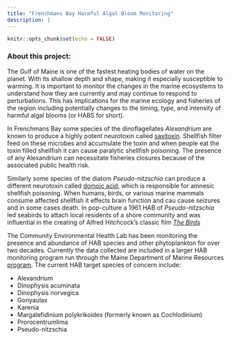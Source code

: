 ```yaml
---
title: "Frenchmans Bay Harmful Algal Bloom Monitoring"
description: |
---
```


```r
knitr::opts_chunk$set(echo = FALSE)
```

### About this project:

The Gulf of Maine is one of the fastest heating bodies of water on the planet. With its shallow depth and shape, making it especially susceptible to warming. It is important to monitor the changes in the marine ecosystems to understand how they are currently and may continue to respond to perturbations. This has implications for the marine ecology and fisheries of the region including potentially changes to the timing, type, and intensity of harmful algal blooms (or HABS for short).

In Frenchmans Bay some species of the dinoflagellates *Alexandrium* are known to produce a highly potent neurotoxin called [saxitoxin](https://en.wikipedia.org/wiki/Saxitoxin). Shellfish filter feed on these microbes and accumulate the toxin and when people eat the toxin filled shellfish it can cause paralytic shellfish poisoning. The presence of any Alexandrium can necessitate fisheries closures because of the associated public health risk.

Similarly some species of the diatom *Pseudo-nitzschia* can produce a different neurotoxin called [domoic acid](https://www.cdph.ca.gov/Programs/CEH/DRSEM/Pages/EMB/Shellfish/Domoic-Acid.aspx#:~:text=Domoic%20acid%20is%20a%20naturally,nitzschia%20are%20impossible%20to%20predict.), which is responsible for amnesic shellfish poisoning. When humans, birds, or various marine mammals consume affected shellfish it effects brain function and cau cause seizures and in some cases death. In pop-culture a 1961 HAB of *Pseudo-nitzschia* led seabirds to attach local residents of a shore community and was influential in the creating of Alfred Hitchcock's classic film [*The Birds*](https://en.wikipedia.org/wiki/The_Birds_(film))

The Community Environmental Health Lab has been monitoring the presence and abundance of HAB species and other phytoplankton for over two decades. Currently the data collected are included in a larger HAB monitoring program run through the Maine Department of Marine Resources [program](https://www.maine.gov/dmr/shellfish-sanitation-management/programs/biotoxininfo.html). The current HAB target species of concern include:

-   Alexandrium
-   Dinophysis acuminata
-   Dinophysis norvegica
-   Gonyaulax
-   Karenia
-   Margalefidinium polykrikoides (formerly known as Cochlodinium)
-   Prorocentrumlima
-   Pseudo-nitzschia
